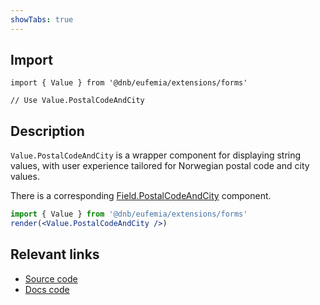```yaml
---
showTabs: true
---
```


## Import

```tsx
import { Value } from '@dnb/eufemia/extensions/forms'

// Use Value.PostalCodeAndCity
```

## Description

`Value.PostalCodeAndCity` is a wrapper component for displaying string values, with user experience tailored for Norwegian postal code and city values.

There is a corresponding [Field.PostalCodeAndCity](/uilib/extensions/forms/feature-fields/PostalCodeAndCity) component.

```jsx
import { Value } from '@dnb/eufemia/extensions/forms'
render(<Value.PostalCodeAndCity />)
```

## Relevant links

- [Source code](https://github.com/dnbexperience/eufemia/tree/main/packages/dnb-eufemia/src/extensions/forms/Value/PostalCodeAndCity)
- [Docs code](https://github.com/dnbexperience/eufemia/tree/main/packages/dnb-design-system-portal/src/docs/uilib/extensions/forms/Value/PostalCodeAndCity)

